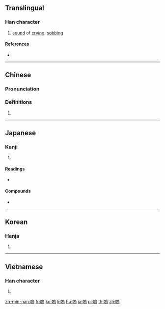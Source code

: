 {{also|鳴|呜}}
==Translingual==

===Han character===
{{Han char|rn=30|rad=口|as=10|sn=13|four=67027|canj=RHRF|ids=⿰口烏}}

# [[sound]] of [[crying]], [[sobbing]]

====References====
* {{Han ref|kx=0203.010|dkj=04084|dj=0425.200|hdz=10668.150|uh=55DA|ud=21978|bh=B6E3|bd=46819}}

----

==Chinese==
{{zh-forms|s=呜}}

===Pronunciation===
{{zh-pron
|m=wū
|c=wu1
|h=pfs=
|md=
|mn=
|w=
|mc=y
|oc=y
|cat=
}}

===Definitions===
{{zh-hanzi}}

# {{rfdef|lang=zh}}

----

==Japanese==

===Kanji===
{{ja-kanji|grade=uc|rs=口10}}

# {{defn|lang=ja|sort=口10}}

====Readings====
* {{ja-readings|goon=[[う]] (u)|kanon=[[お]] (o)|kun=[[ああ]] (aa)}}

====Compounds====
* {{ja-r|嗚咽|おえつ}}

----

==Korean==

===Hanja===
{{ko-hanja|hangeul=오|rv=o|mr=o}}

# {{defn|lang=ko|sort=口10}}

----

==Vietnamese==

===Han character===
{{vi-hantu|[[ô]], [[o]], [[ọ]], [[ỏ]], [[u]], [[ú]]|rs=口10}}

# {{defn|lang=vi|sort=口10}}

[[zh-min-nan:嗚]]
[[fr:嗚]]
[[ko:嗚]]
[[li:嗚]]
[[hu:嗚]]
[[ja:嗚]]
[[pl:嗚]]
[[th:嗚]]
[[zh:嗚]]
